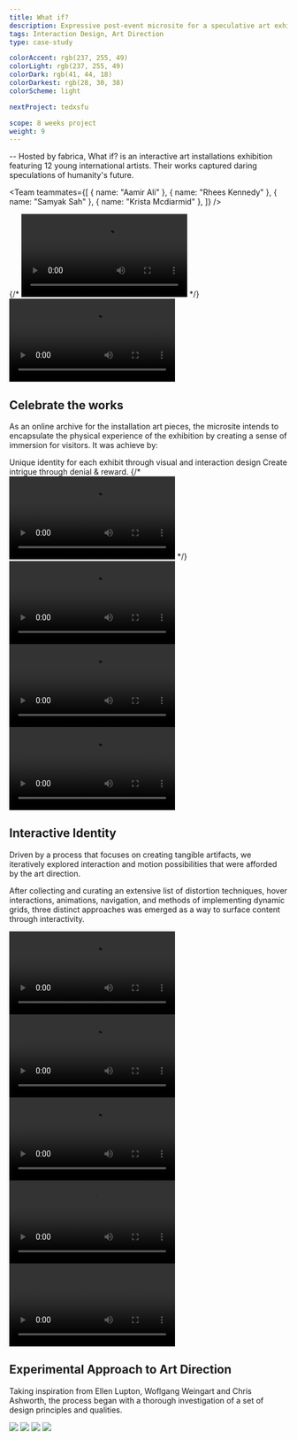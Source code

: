 ```yaml
---
title: What if?
description: Expressive post-event microsite for a speculative art exhibition
tags: Interaction Design, Art Direction
type: case-study

colorAccent: rgb(237, 255, 49)
colorLight: rgb(237, 255, 49)
colorDark: rgb(41, 44, 18)
colorDarkest: rgb(28, 30, 38)
colorScheme: light

nextProject: tedxsfu

scope: 8 weeks project
weight: 9
---
```


<FullImage src="/project-assets/whatif/intro.jpg" width={1920} height={3230} />

-- Hosted by fabrica, What if? is an interactive art installations exhibition featuring 12 young international artists. Their works captured daring speculations of humanity's future.

<Team
  teammates={[
    { name: "Aamir Ali" },
    { name: "Rhees Kennedy" },
    { name: "Samyak Sah" },
    { name: "Krista Mcdiarmid" },
  ]}
/>

<LayoutFull>
  {/* <Video
    src="https://www.sfu.ca/~kkl64/videos/whatif/exhibition-interaction.mp4"
    width={1920}
    height={1080}
  ></Video> */}
  <Video
    src="https://www.sfu.ca/~kkl64/videos/whatif/project-intro.mp4"
    width={1792}
    height={1071}
  ></Video>
</LayoutFull>

<ColorShifter color="#FFF" />

## Celebrate the works

As an online archive for the installation art pieces, the microsite intends to encapsulate the physical experience of the exhibition by creating a sense of immersion for visitors. It was achieve by:

<List>
  <ListItem label="I">
    Unique identity for each exhibit through visual and interaction design
  </ListItem>
  <ListItem label="II">Create intrigue through denial & reward. </ListItem>
</List>

<LayoutMainContent grid="2/4" extraMargin>
  {/* <Video
    src="https://www.sfu.ca/~kkl64/videos/whatif/intro.mp4"
    width={1920}
    height={1080}
  >
    <Caption
      label="1"
      text="Introduction that prime user the unique interaction."
      forImage={false}
    />
  </Video> */}
  <Video
    src="https://www.sfu.ca/~kkl64/videos/whatif/selection-page.mp4"
    width={1920}
    height={1080}
  >
    <Caption
      label="2"
      text="The exhibit selection page reveals just enough information that entices the visitor to investigate more. This is achieved by tight image cropping and the “what if” prompts."
      forImage={false}
      topPadding
    />
  </Video>
  <Video
    src="https://www.sfu.ca/~kkl64/videos/whatif/homo-quantis.mp4"
    width={1920}
    height={1080}
  >
    <Caption
      label="3"
      text="Each exhibit page was given its own voice via art direction and interaction. Through the use of unique color, font pairing and custom interaction which is abstracted from the physical exhibit to elicit similar thoughts and emotions."
      forImage={false}
      topPadding
    />
  </Video>
</LayoutMainContent>

<LayoutMainContent extraMargin>
  <Video
    src="https://www.sfu.ca/~kkl64/videos/whatif/nav-bar-going-out.mp4"
    width={1920}
    height={1080}
  >
    <Caption
      label="4"
      text="The navigation bar mimics the content layout. As the visitor enters an exhibit, its visual form changes to signify a different viewing mode."
      forImage={false}
      topPadding
    />
  </Video>
</LayoutMainContent>

## Interactive Identity

Driven by a process that focuses on creating tangible artifacts, we iteratively explored interaction and motion possibilities that were afforded by the art direction.

After collecting and curating an extensive list of distortion techniques, hover interactions, animations, navigation, and methods of implementing dynamic grids, three distinct approaches was emerged as a way to surface content through interactivity.

<LayoutMainContent extraMargin>
  <Video
    src="https://www.sfu.ca/~kkl64/videos/whatif/interaction-approaches.mp4"
    width={1920}
    height={1080}
  >
    <Caption label="5" text="Three initial interaction approaches" />
  </Video>
</LayoutMainContent>

<LayoutMainContent grid="3/2">
  <Video
    src="https://www.sfu.ca/~kkl64/videos/whatif/exploration/exploration-cursor.mp4"
    width={1920}
    height={1080}
  >
    <Caption label="6" text="My sketch on cursor interaction" />
  </Video>
  <Video
    src="https://www.sfu.ca/~kkl64/videos/whatif/exploration/exploration-image-hover.mp4"
    width={1920}
    height={1080}
    fillHeight
  >
    <Caption label="7" text="Hoverstate sketch" />
  </Video>
</LayoutMainContent>

<LayoutMainContent>
  <Video
    src="https://www.sfu.ca/~kkl64/videos/whatif/exploration/exploration-typography-interaction.mp4"
    width={1920}
    height={1080}
  >
    <Caption label="8" text="My AfterEffects sketch on cursor interaction" />
  </Video>
</LayoutMainContent>

<LayoutMainContent>
  <Video
    src="https://www.sfu.ca/~kkl64/videos/whatif/exploration/processing-prototype.mp4"
    width={1920}
    height={1080}
  >
    <Caption
      label="9"
      text={`Prototyping with Code — My processing sketch gave our team confidence to further pursue the idea of "Playful Agency"`}
      forImage={false}
      topPadding
    />
  </Video>
</LayoutMainContent>

## Experimental Approach to Art Direction

Taking inspiration from Ellen Lupton, Woflgang Weingart and Chris Ashworth, the process began with a thorough investigation of a set of design principles and qualities.

<LayoutFull extraMargin>
  <Image
    src="/project-assets/whatif/asset-wrist-band.jpg"
    width={1792}
    height={949}
  >
    <Caption
      label="10"
      text={`Event wrist band demonstrates the ability of this direction to both remain intact upon, and compliment various shapes`}
      wideSpacing
    />
  </Image>
</LayoutFull>

<LayoutFull>
  <Image
    src="/project-assets/whatif/asset-site-map.jpg"
    width={1792}
    height={949}
  >
    <Caption
      label="11"
      text={`The application of a large scale site map installation illustrates how th direction adapts in large scale, functional application.`}
      wideSpacing
    />
  </Image>
</LayoutFull>

<LayoutFull grid="1/1">
  <Image
    src="/project-assets/whatif/type-system.jpg"
    width={1920}
    height={1080}
  >
    <Caption label="12" text={``} />
  </Image>
  <Image
    src="/project-assets/whatif/type-pairing.jpg"
    width={1920}
    height={1080}
  >
    <Caption label="13" text={``} />
  </Image>
</LayoutFull>

